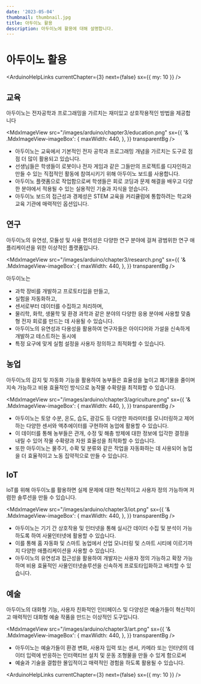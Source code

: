```yaml
---
date: '2023-05-04'
thumbnail: thumbnail.jpg
title: 아두이노 활용
description: 아두이노에 활용에 대해 설명합니다.
---
```


# 아두이노 활용

<ArduinoHelpLinks currentChapter={3} next={false} sx={{ my: 10 }} />

## 교육

아두이노는 전자공학과 프로그래밍을 가르치는 재미있고 상호작용적인 방법을 제공합니다

<MdxImageView
    src="/images/arduino/chapter3/education.png"
    sx={{
        '& .MdxImageView-imageBox': {
            maxWidth: 440,
        },
    }}
    transparentBg
/>

-   아두이노는 교육에서 기본적인 전자 공학과 프로그래밍 개념을 가르치는 도구로 점점 더 많이 활용되고 있습니다.
-   선생님들은 학생들이 로봇이나 전자 게임과 같은 그들만의 프로젝트를 디자인하고 만들 수 있는 직접적인 활동에 참여시키기
    위해 아두이노 보드를 사용합니다.
-   아두이노 플랫폼으로 작업함으로써 학생들은 회로 코딩과 문제 해결을 배우고 다양한
    분야에서 적용될 수 있는 실용적인 기술과 지식을 얻습니다.
-   아두이노 보드의 접근성과 경제성은 STEM 교육을 커리큘럼에
    통합하려는 학교와 교육 기관에 매력적인 옵션입니다.

## 연구

아두이노의 유연성, 모듈성 및 사용 편의성은 다양한 연구 분야에 걸쳐 광범위한 연구 애플리케이션을 위한 이상적인 플랫폼입니다.

<MdxImageView
    src="/images/arduino/chapter3/research.png"
    sx={{
        '& .MdxImageView-imageBox': {
            maxWidth: 440,
        },
    }}
    transparentBg
/>

아두이노는

-   과학 장비를 개발하고 프로토타입을 만들고,
-   실험을 자동화하고,
-   센서로부터 데이터를 수집하고 처리하며,
-   물리학, 화학, 생물학 및 환경 과학과 같은 분야의 다양한 응용 분야에 사용할 맞춤형 전자 회로를 만드는 데 사용될 수
    있습니다.
-   아두이노의 유연성과 다용성을 활용하여 연구자들은 아이디어와 가설을 신속하게 개발하고 테스트하는 동시에
-   특정 요구에 맞게 실험 설정을 사용자 정의하고 최적화할 수 있습니다.

## 농업

아두이노의 감지 및 자동화 기능을 활용하여
농부들은 효율성을 높이고 폐기물을 줄이며
지속 가능하고 비용 효율적인 방식으로 농작물 수확량을 최적화할 수 있습니다.

<MdxImageView
    src="/images/arduino/chapter3/agriculture.png"
    sx={{
        '& .MdxImageView-imageBox': {
            maxWidth: 440,
        },
    }}
    transparentBg
/>

-   아두이노는 토양 수분, 온도, 습도, 광강도 등 다양한 파라미터를 모니터링하고 제어하는 다양한 센서와 액추에이터를
    구현하여 농업에 활용할 수 있습니다.
-   이 데이터를 통해 농부들은 관개, 수정 및 해충 방제에 대한 정보에 입각한 결정을
    내릴 수 있어 작물 수확량과 자원 효율성을 최적화할 수 있습니다.
-   또한 아두이노는 물주기, 수확 및 분류와 같은 작업을 자동화하는 데 사용되어
    농업을 더 효율적이고 노동 집약적으로 만들 수 있습니다.

## IoT

IoT를 위해 아두이노를 활용하면 실제 문제에 대한 혁신적이고 사용자 정의 가능하며 저렴한 솔루션을 만들 수 있습니다.

<MdxImageView
    src="/images/arduino/chapter3/iot.png"
    sx={{
        '& .MdxImageView-imageBox': {
            maxWidth: 440,
        },
    }}
    transparentBg
/>

-   아두이노는 기기 간 상호작용 및 인터넷을 통해 실시간 데이터 수집 및 분석이 가능하도록 하여 사물인터넷에 활용할 수
    있습니다.
-   이를 통해 홈 자동화 및 스마트 농업에서 산업 모니터링 및 스마트 시티에 이르기까지 다양한 애플리케이션을
    사용할 수 있습니다.
-   아두이노의 유연성과 접근성을 활용하여 개발자는 사용자 정의 가능하고 확장 가능하며 비용 효율적인
    사물인터넷솔루션을 신속하게 프로토타입화하고 배치할 수 있습니다.

## 예술

아두이노의 대화형 기능, 사용자 친화적인 인터페이스 및 다양성은 예술가들이 혁신적이고 매력적인 대화형 예술 작품을
만드는 이상적인 도구입니다.

<MdxImageView
    src="/images/arduino/chapter3/art.png"
    sx={{
        '& .MdxImageView-imageBox': {
            maxWidth: 440,
        },
    }}
    transparentBg
/>

-   아두이노는 예술가들이 환경 변화, 사용자 입력 또는 센서, 카메라 또는 인터넷의 데이터 입력에 반응하는 인터랙티브 설치 및 운동 조형물을 만들 수 있게 함으로써
-   예술과 기술을 결합한 몰입적이고 매력적인 경험을 하도록 활용될 수 있습니다.

<ArduinoHelpLinks currentChapter={3} next={false} sx={{ my: 10 }} />
